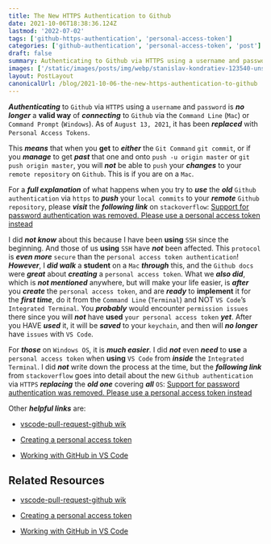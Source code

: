 ```yaml
---
title: The New HTTPS Authentication to Github
date: 2021-10-06T18:38:36.124Z
lastmod: '2022-07-02'
tags: ['github-https-authentication', 'personal-access-token']
categories: ['github-authentication', 'personal-access-token', 'post']
draft: false
summary: Authenticating to Github via HTTPS using a username and password is no longer a valid way of connecting to Github via the Command Line (Mac) or Command Prompt (Windows).
images: ['/static/images/posts/img/webp/stanislav-kondratiev-123540-unsplash.webp']
layout: PostLayout
canonicalUrl: /blog/2021-10-06-the-new-https-authentication-to-github
---
```


**_Authenticating_** to `Github` via `HTTPS` using a `username` and `password` is **_no longer_** a **valid way** of **_connecting_** to `Github` via the `Command Line` (`Mac`) or `Command Prompt` (`Windows`). As of `August 13, 2021`, it has been **_replaced_** with `Personal Access Tokens`.

This **_means_** that when you **get** to **_either_** the `Git Command` `git commit`, or if you **_manage_** to get **_past_** that one and onto `push -u origin master` or `git push origin master`, you will **_not_** be able to `push` your **_changes_** to your `remote repository` on `Github`. This is if you are on a `Mac`.

For a **_full explanation_** of what happens when you try to **_use_** the **_old_** `Github authentication` via `https` to **_push_** your `local commits` to your **_remote_** `Github repository`, please **_visit_** the **_following link_** on `stackoverflow`: [Support for password authentication was removed. Please use a personal access token instead](https://stackoverflow.com/questions/68775869/support-for-password-authentication-was-removed-please-use-a-personal-access-to)

I did **_not know_** about this because I have been **using** `SSH` since the beginning. And those of us **using** `SSH` have **_not_** been affected. This `protocol` is **_even more_** `secure` than the `personal access token authentication`! **_However_**, I **_did walk_** a **student** on a `Mac` **_through_** this, and the `Github docs` were **_great_** about **_creating_** a `personal access token`. What we **_also did_**, which is **_not mentioned_** anywhere, but will make your life easier, is **_after_** you **_create_** the `personal access token`, and are **_ready_** to **implement** it for the **_first time_**, do it from the `Command Line` (`Terminal`) and NOT `VS Code`’s `Integrated Terminal`. You **_probably_** would encounter `permission issues` there since you will **_not_** have **used** `your personal access token` **_yet_**. After you HAVE **_used_** it, it will be **_saved_** to your `keychain`, and then will **_no longer_** have `issues` with `VS Code`.

For **_those_** on `Windows OS`, it is **_much easier_**. I did **_not_** even **_need_** to **use** a `personal access token` when **using** `VS Code` from **_inside_** the `Integrated Terminal`. I did **_not_** write down the process at the time, but the **_following link_** from `stackoverflow` goes into detail about the new `Github authentication` via `HTTPS` **_replacing_** the **_old one_** covering **_all_** `OS`: [Support for password authentication was removed. Please use a personal access token instead](https://stackoverflow.com/questions/68775869/support-for-password-authentication-was-removed-please-use-a-personal-access-to)

Other **_helpful links_** are:

- [vscode-pull-request-github wik](https://github.com/microsoft/vscode-pull-request-github/wiki#personal-access-token-authentication)

- [Creating a personal access token](https://docs.github.com/en/authentication/keeping-your-account-and-data-secure/creating-a-personal-access-token)

- [Working with GitHub in VS Code](https://code.visualstudio.com/docs/editor/github)

## Related Resources

- [vscode-pull-request-github wik](https://github.com/microsoft/vscode-pull-request-github/wiki#personal-access-token-authentication)

- [Creating a personal access token](https://docs.github.com/en/authentication/keeping-your-account-and-data-secure/creating-a-personal-access-token)

- [Working with GitHub in VS Code](https://code.visualstudio.com/docs/editor/github)
